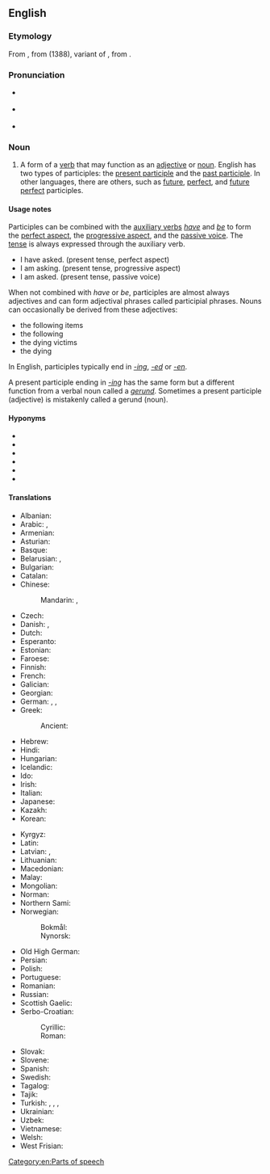 ==English==
{{wikipedia}}

===Etymology===
{{root|en|ine-pro|*keh₂p-}}
From {{inh|en|enm|participle}}, from {{der|en|fro|participle}} (1388), variant of {{m|fro|participe}}, from {{der|en|la|participium}}.

===Pronunciation===
* {{a|RP}} {{IPA|en|/pɑːˈtɪsɪpəl/}}
* {{a|US}} {{IPA|en|/ˈpɑɹtɪˌsɪpəl/}}
* {{audio|en|en-us-participle.ogg|Audio (US)}}

===Noun===
{{en-noun}}

# {{lb|en|grammar}} A form of a [[verb]] that may function as an [[adjective]] or [[noun]]. English has two types of participles: the [[present participle]] and the [[past participle]]. In other languages, there are others, such as [[future]], [[perfect]], and [[future perfect]] participles.

====Usage notes====
Participles can be combined with the [[auxiliary verbs]] ''[[have]]'' and ''[[be]]'' to form the [[perfect aspect]], the [[progressive aspect]], and the [[passive voice]]. The [[tense]] is always expressed through the auxiliary verb.
* I have asked. (present tense, perfect aspect)
* I am asking. (present tense, progressive aspect)
* I am asked. (present tense, passive voice)

When not combined with ''have'' or ''be'', participles are almost always adjectives and can form adjectival phrases called participial phrases. Nouns can occasionally be derived from these adjectives:
* the following items
* the following
* the dying victims
* the dying
In English, participles typically end in ''[[-ing]]'', ''[[-ed]]'' or ''[[-en]]''.

A present participle ending in ''[[-ing]]'' has the same form but a different function from a verbal noun called a ''[[gerund]]''. Sometimes a present participle (adjective) is mistakenly called a gerund (noun).

====Hyponyms====
* {{l|en|active participle}}
* {{l|en|future participle}}
* {{l|en|passive participle}}
* {{l|en|past participle}}
* {{l|en|perfect passive participle}}
* {{l|en|present participle}}

====Translations====
{{trans-top|verb form}}
* Albanian: {{t+|sq|pjesore|f}}
* Arabic: {{t|ar|اِسْم فَاعِل|m}}, {{t|ar|اِسْم مَفْعُول|m}}
* Armenian: {{t+|hy|դերբայ}}
* Asturian: {{t|ast|participiu|m}}
* Basque: {{t|eu|partizipio}}
* Belarusian: {{t|be|дзеепрыме́тнік|m}}, {{t|be|дзеяпрыме́тнік|m}}
* Bulgarian: {{t+|bg|прича́стие|n}}
* Catalan: {{t+|ca|participi|m}}
* Chinese:
*: Mandarin: {{t+|cmn|分詞|sc=Hani}}, {{t+|cmn|分词|tr=fēncí|sc=Hani}}
* Czech: {{t+|cs|příčestí|n}}
* Danish: {{t|da|participium|n}}, {{t|da|tillægsform|c}}
* Dutch: {{t+|nl|deelwoord|n}}
* Esperanto: {{t+|eo|participo}}
* Estonian: {{t+|et|kesksõna}}
* Faroese: {{t|fo|lýsingarháttur|m}}
* Finnish: {{t+|fi|partisiippi}}
* French: {{t+|fr|participe|m}}
* Galician: {{t+|gl|participio|m}}
* Georgian: {{t|ka|მიმღეობა}}
* German: {{t+|de|Mittelwort|n}}, {{t+|de|Partizip|n}}, {{t+|de|Partizipium|n}}
* Greek: {{t+|el|μετοχή|f}}
*: Ancient: {{t|grc|μετοχή|f}}
* Hebrew: {{t+|he|בֵּינוֹנִי|m|tr=bēnoní}}
* Hindi: {{t+|hi|कृदंत|m}}
* Hungarian: {{t+|hu|melléknévi igenév}}
* Icelandic: {{t+|is|lýsingarháttur|m}}
* Ido: {{t+|io|participo}}
* Irish: {{t|ga|rangabháil|f}}
* Italian: {{t+|it|participio|m}}
* Japanese: {{t+|ja|分詞|tr=ぶんし, bunshi}}
* Kazakh: {{t|kk|есімше}}
* Korean: {{t+|ko|분사}}
{{trans-mid}}
* Kyrgyz: {{t+|ky|атоочтук}}
* Latin: {{t+|la|participium|n}}
* Latvian: {{t+|lv|divdabis|m}}, {{t|lv|particips|m}}
* Lithuanian: {{t+|lt|dalyvis|m}}
* Macedonian: {{t|mk|партицип|m}}
* Malay: {{t|ms|partisipel}}
* Mongolian: {{t|mn|үйлт нэр|sc=Cyrl}}
* Norman: {{t|nrf|participe|m}} {{qualifier|Jersey}}
* Northern Sami: {{t-check|se|partisihppa}}
* Norwegian:
*: Bokmål: {{t+|nb|partisipp|n}}
*: Nynorsk: {{t|nn|partisipp|n}}
* Old High German: {{t|goh|teilnemunga|f}}
* Persian: {{t|fa|وجه وصفی|tr=vaǰh-e-vasfī}}
* Polish: {{t+|pl|imiesłów|m}}
* Portuguese: {{t+|pt|particípio}}
* Romanian: {{t+|ro|participiu|n}}
* Russian: {{t+|ru|прича́стие|n}}
* Scottish Gaelic: {{t|gd|rann-phàirt|f}}
* Serbo-Croatian:
*: Cyrillic: {{t|sh|партицип|m}}
*: Roman: {{t+|sh|particip|m}}
* Slovak: {{t|sk|príčastie|n}}
* Slovene: {{t+|sl|deležnik|m}}
* Spanish: {{t+|es|participio|m}}
* Swedish: {{t+|sv|particip|n}}
* Tagalog: {{t|tl|pandiwari}}
* Tajik: {{t|tg|сифати феълӣ}}
* Turkish: {{t+|tr|ortaç}}, {{t+|tr|durum ortacı}}, {{t+|tr|sıfat-fiil}}, {{t+|tr|partisip}}
* Ukrainian: {{t+|uk|дієприкме́тник|m}}
* Uzbek: {{t+|uz|sifatdosh}}
* Vietnamese: {{t+|vi|phân từ}}
* Welsh: {{t|cy|rhangymeriad|m}}
* West Frisian: {{t|fy|mulwurd}}
{{trans-bottom}}

[[Category:en:Parts of speech]]